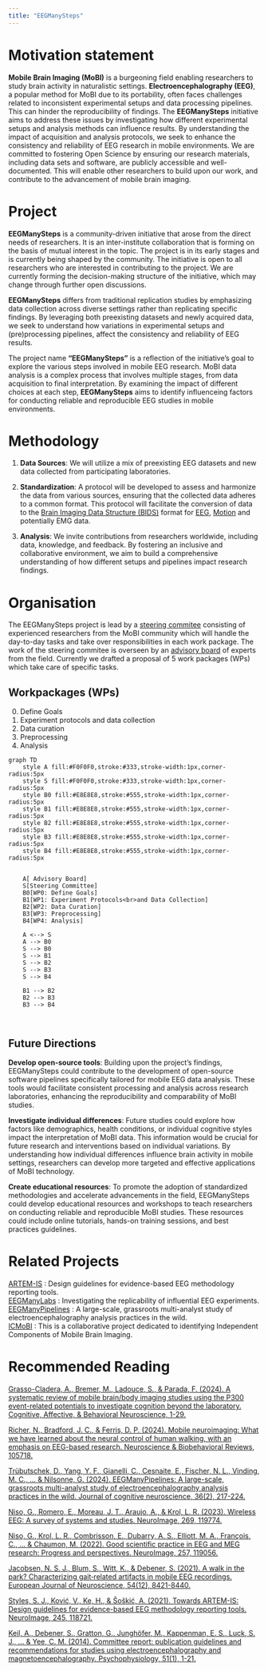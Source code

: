 ```yaml
---
title: "EEGManySteps"
---
```


#  Motivation statement 
**Mobile Brain Imaging (MoBI)** is a burgeoning field enabling researchers to study brain activity in naturalistic settings. **Electroencephalography (EEG)**, a popular method for MoBI due to its portability, often faces challenges related to inconsistent experimental setups and data processing pipelines. This can hinder the reproducibility of findings.
The **EEGManySteps** initiative aims to address these issues by investigating how different experimental setups and analysis methods can influence results. By understanding the impact of acquisition and analysis protocols, we seek to enhance the consistency and reliability of EEG research in mobile environments.
We are committed to fostering Open Science by ensuring our research materials, including data sets and software, are publicly accessible and well-documented. This will enable other researchers to build upon our work, and contribute to the advancement of mobile brain imaging.

# Project
**EEGManySteps** is a community-driven initiative that arose from the direct needs of researchers. It is an inter-institute collaboration that is forming on the basis of mutual interest in the topic. The project is in its early stages and is currently being shaped by the community. The initiative is open to all researchers who are interested in contributing to the project. We are currently forming the decision-making structure of the initiative, which may change through further open discussions.

**EEGManySteps** differs from traditional replication studies by emphasizing data collection across diverse settings rather than replicating specific findings. By leveraging both preexisting datasets and newly acquired data, we seek to understand how variations in experimental setups and (pre)processing pipelines, affect the consistency and reliability of EEG results. 

The project name **"EEGManySteps"** is a reflection of the initiative's goal to explore the various steps involved in mobile EEG research. MoBI data analysis is a complex process that involves multiple stages, from data acquisition to final interpretation. By examining the impact of different choices at each step, **EEGManySteps** aims to identify influenceing factors for conducting reliable and reproducible EEG studies in mobile environments. 


# Methodology

1. **Data Sources**: We will utilize a mix of preexisting EEG datasets and new data collected from participating laboratories. 

2. **Standardization**: A protocol will be developed to assess and harmonize the data from various sources, ensuring that the collected data adheres to a common format. This protocol will facilitate the conversion of data to the [Brain Imaging Data Structure (BIDS)](https://bids-specification.readthedocs.io/en/stable/) format for [EEG](https://www.nature.com/articles/s41597-019-0104-8), [Motion](https://www.nature.com/articles/s41597-024-03559-8) and potentially EMG data.

3. **Analysis**: We invite contributions from researchers worldwide, including data, knowledge, and feedback. By fostering an inclusive and collaborative environment, we aim to build a comprehensive understanding of how different  setups and pipelines impact research findings.


# Organisation

The EEGManySteps project is lead by a [steering commitee](./team.qmd#steering-committee-members) consisting of experienced researchers from the MoBI community which will handle the day-to-day tasks and take over responsibilities in each work package. The work of the steering commitee is overseen by an [advisory board](./team.qmd#advisory-board-members) of experts from the field. Currently we drafted a proposal of 5 work packages (WPs) which take care of specific tasks.

## Workpackages (WPs)
0. Define Goals
1. Experiment protocols and data collection
2. Data curation
3. Preprocessing
4. Analysis


```mermaid
graph TD
    style A fill:#F0F0F0,stroke:#333,stroke-width:1px,corner-radius:5px
    style S fill:#F0F0F0,stroke:#333,stroke-width:1px,corner-radius:5px
    style B0 fill:#E8E8E8,stroke:#555,stroke-width:1px,corner-radius:5px
    style B1 fill:#E8E8E8,stroke:#555,stroke-width:1px,corner-radius:5px
    style B2 fill:#E8E8E8,stroke:#555,stroke-width:1px,corner-radius:5px
    style B3 fill:#E8E8E8,stroke:#555,stroke-width:1px,corner-radius:5px
    style B4 fill:#E8E8E8,stroke:#555,stroke-width:1px,corner-radius:5px


    A[ Advisory Board]
    S[Steering Committee]
    B0[WP0: Define Goals]
    B1[WP1: Experiment Protocols<br>and Data Collection]
    B2[WP2: Data Curation]
    B3[WP3: Preprocessing]
    B4[WP4: Analysis]

    A <--> S
    A --> B0
    S --> B0
    S --> B1
    S --> B2
    S --> B3
    S --> B4

    B1 --> B2
    B2 --> B3
    B3 --> B4

    

```

## Future Directions
**Develop open-source tools**: Building upon the project's findings, EEGManySteps could contribute to the development of open-source software pipelines specifically tailored for mobile EEG data analysis. These tools would facilitate consistent processing and analysis across research laboratories, enhancing the reproducibility and comparability of MoBI studies.

**Investigate individual differences**: Future studies could explore how factors like demographics, health conditions, or individual cognitive styles impact the interpretation of MoBI data. This information would be crucial for  future research and interventions based on individual variations. By understanding how individual differences influence brain activity in mobile settings, researchers can develop more targeted and effective applications of MoBI technology.

**Create educational resources**: To promote the adoption of standardized methodologies and accelerate advancements in the field, EEGManySteps could develop educational resources and workshops to teach researchers on conducting reliable and reproducible MoBI studies. These resources could include online tutorials, hands-on training sessions, and best practices guidelines.


# Related Projects 
[ARTEM-IS](https://www.incf.org/sig/incf-working-group-artemis) : Design guidelines for evidence-based EEG methodology reporting tools.     
[EEGManyLabs](https://osf.io/yb3pq/)      : Investigating the replicability of influential EEG experiments.     
[EEGManyPipelines](https://eegmanypipelines.github.io/) : A large-scale, grassroots multi-analyst study of electroencephalography analysis practices in the wild.     
[ICMoBI](https://www.icmobi.org/)         : This is a collaborative project dedicated to identifying Independent Components of Mobile Brain Imaging.      

# Recommended Reading 
[Grasso-Cladera, A., Bremer, M., Ladouce, S., & Parada, F. (2024). A systematic review of mobile brain/body imaging studies using the P300 event-related potentials to investigate cognition beyond the laboratory. Cognitive, Affective, & Behavioral Neuroscience, 1-29.](https://link.springer.com/article/10.3758/s13415-024-01190-z)

[Richer, N., Bradford, J. C., & Ferris, D. P. (2024). Mobile neuroimaging: What we have learned about the neural control of human walking, with an emphasis on EEG-based research. Neuroscience & Biobehavioral Reviews, 105718.](https://linkinghub.elsevier.com/retrieve/pii/S0149763424001878)

[Trübutschek, D., Yang, Y. F., Gianelli, C., Cesnaite, E., Fischer, N. L., Vinding, M. C., ... & Nilsonne, G. (2024). EEGManyPipelines: A large-scale, grassroots multi-analyst study of electroencephalography analysis practices in the wild. Journal of cognitive neuroscience, 36(2), 217-224.](https://direct.mit.edu/jocn/article/36/2/217/118308/EEGManyPipelines-A-Large-scale-Grassroots-Multi)

[Niso, G., Romero, E., Moreau, J. T., Araujo, A., & Krol, L. R. (2023). Wireless EEG: A survey of systems and studies. NeuroImage, 269, 119774.](https://www.sciencedirect.com/science/article/pii/S1053811922008953)

[Niso, G., Krol, L. R., Combrisson, E., Dubarry, A. S., Elliott, M. A., François, C., ... & Chaumon, M. (2022). Good scientific practice in EEG and MEG research: Progress and perspectives. NeuroImage, 257, 119056.](https://www.sciencedirect.com/science/article/pii/S1053811922001859)

[Jacobsen, N. S. J., Blum, S., Witt, K., & Debener, S. (2021). A walk in the park? Characterizing gait‐related artifacts in mobile EEG recordings. European Journal of Neuroscience, 54(12), 8421-8440.](https://onlinelibrary.wiley.com/doi/full/10.1111/ejn.14965)

[Styles, S. J., Ković, V., Ke, H., & Šoškić, A. (2021). Towards ARTEM-IS: Design guidelines for evidence-based EEG methodology reporting tools. NeuroImage, 245, 118721.](https://www.sciencedirect.com/science/article/pii/S1053811921009939)

[Keil, A., Debener, S., Gratton, G., Junghöfer, M., Kappenman, E. S., Luck, S. J., ... & Yee, C. M. (2014). Committee report: publication guidelines and recommendations for studies using electroencephalography and magnetoencephalography. Psychophysiology, 51(1), 1-21.](https://onlinelibrary.wiley.com/doi/10.1111/psyp.12147)